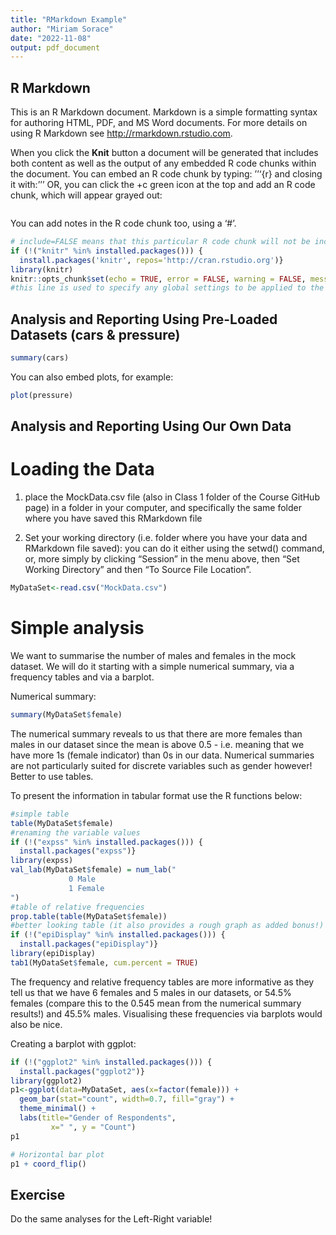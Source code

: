 ```yaml
---
title: "RMarkdown Example"
author: "Miriam Sorace"
date: "2022-11-08"
output: pdf_document
---
```

## R Markdown

This is an R Markdown document. Markdown is a simple formatting syntax for authoring HTML, PDF, and MS Word documents. For more details on using R Markdown see <http://rmarkdown.rstudio.com>.

When you click the **Knit** button a document will be generated that includes both content as well as the output of any embedded R code chunks within the document. You can embed an R code chunk by typing: '''{r} and closing it with: ''' OR, you can click the +c green icon at the top and add an R code chunk, which will appear grayed out:

```r
```

You can add notes in the R code chunk too, using a '#'.

```r
# include=FALSE means that this particular R code chunk will not be included in the final report. Useful for global settings or bits of code that might not be necessary to show in the final report (settings/set-up lines of code).
if (!("knitr" %in% installed.packages())) {
  install.packages('knitr', repos='http://cran.rstudio.org')}
library(knitr)
knitr::opts_chunk$set(echo = TRUE, error = FALSE, warning = FALSE, message = FALSE)
#this line is used to specify any global settings to be applied to the R Markdown script.   The example sets all code chunks as “echo=TRUE”, meaning they will be included in the final rendered version, whereas error/warning messages or any other messages from R will not be displayed in the final, 'knitted' R Markdown file.
```


## Analysis and Reporting Using Pre-Loaded Datasets (cars & pressure)

```r
summary(cars)
```


You can also embed plots, for example:

```r
plot(pressure)
```


## Analysis and Reporting Using Our Own Data

# Loading the Data

1. place the MockData.csv file (also in Class 1 folder of the Course GitHub page) in a folder in your computer, and specifically the same folder where you have saved this RMarkdown file

2. Set your working directory (i.e. folder where you have your data and RMarkdown file saved): you can do it either using the setwd() command, or, more simply by clicking "Session" in the menu above, then "Set Working Directory" and then "To Source File Location".

```r
MyDataSet<-read.csv("MockData.csv")
```

# Simple analysis

We want to summarise the number of males and females in the mock dataset. We will do it starting with a simple numerical summary, via a frequency tables and via a barplot.

Numerical summary:

```r
summary(MyDataSet$female)
```

The numerical summary reveals to us that there are more females than males in our dataset since the mean is above 0.5 - i.e. meaning that we have more 1s (female indicator) than 0s in our data. Numerical summaries are not particularly suited for discrete variables such as gender however! Better to use tables.

To present the information in tabular format use the R functions below:

```r
#simple table
table(MyDataSet$female)
#renaming the variable values
if (!("expss" %in% installed.packages())) {
  install.packages("expss")}
library(expss)
val_lab(MyDataSet$female) = num_lab("
             0 Male 
             1 Female    
")
#table of relative frequencies
prop.table(table(MyDataSet$female))
#better looking table (it also provides a rough graph as added bonus!)
if (!("epiDisplay" %in% installed.packages())) {
  install.packages("epiDisplay")}
library(epiDisplay)
tab1(MyDataSet$female, cum.percent = TRUE)
```

The frequency and relative frequency tables are more informative as they tell us that we have 6 females and 5 males in our datasets, or 54.5% females (compare this to the 0.545 mean from the numerical summary results!) and 45.5% males. Visualising these frequencies via barplots would also be nice.

Creating a barplot with ggplot:

```r
if (!("ggplot2" %in% installed.packages())) {
  install.packages("ggplot2")}
library(ggplot2)
p1<-ggplot(data=MyDataSet, aes(x=factor(female))) +
  geom_bar(stat="count", width=0.7, fill="gray") +
  theme_minimal() +
  labs(title="Gender of Respondents", 
         x=" ", y = "Count")
p1
```

```r
# Horizontal bar plot
p1 + coord_flip()
```



## Exercise

Do the same analyses for the Left-Right variable!
